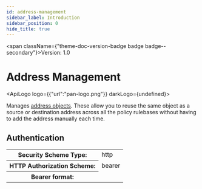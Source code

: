 ```yaml
---
id: address-management
sidebar_label: Introduction
sidebar_position: 0
hide_title: true
---
```



<span className={"theme-doc-version-badge badge badge--secondary"}>Version: 1.0</span>

# Address Management

<ApiLogo logo={{"url":"pan-logo.png"}} darkLogo={undefined}></ApiLogo>

Manages [address objects](https://docs.paloaltonetworks.com/network-security/security-policy/objects/addresses). These allow you to reuse the same object as a source or
destination address across all the policy rulebases without having to add the address
manually each time.


<div style={{"marginBottom":"2rem"}}><h2 id={"authentication"} style={{"marginBottom":"1rem"}}>Authentication</h2><Tabs><TabItem label={"Bearer"} value={"Bearer"}><div><table><tbody><tr><th>Security Scheme Type:</th><td>http</td></tr><tr><th>HTTP Authorization Scheme:</th><td>bearer</td></tr><tr><th>Bearer format:</th><td></td></tr></tbody></table></div></TabItem></Tabs></div>
      
